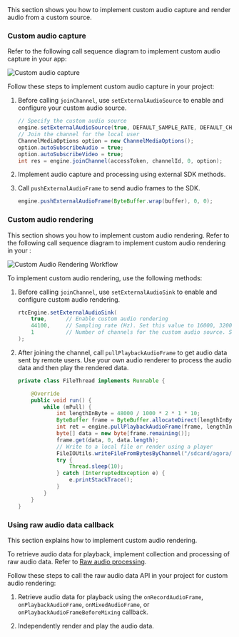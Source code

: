 <PlatformWrapper platform="android">
This section shows you how to implement custom audio capture and render audio from a custom source.

### Custom audio capture

Refer to the following call sequence diagram to implement custom audio capture in your app:

![Custom audio capture](/images/video-sdk/custom-audio-capture.svg)

Follow these steps to implement custom audio capture in your project:

1. Before calling `joinChannel`, use `setExternalAudioSource` to enable and configure your custom audio source.

    ```java
    // Specify the custom audio source
    engine.setExternalAudioSource(true, DEFAULT_SAMPLE_RATE, DEFAULT_CHANNEL_COUNT, 1, true, true);
    // Join the channel for the local user
    ChannelMediaOptions option = new ChannelMediaOptions();
    option.autoSubscribeAudio = true;
    option.autoSubscribeVideo = true;
    int res = engine.joinChannel(accessToken, channelId, 0, option);
    ```

2. Implement audio capture and processing using external SDK methods.

3. Call `pushExternalAudioFrame` to send audio frames to the SDK.

    ```java
    engine.pushExternalAudioFrame(ByteBuffer.wrap(buffer), 0, 0);
    ```

### Custom audio rendering

This section shows you how to implement custom audio rendering. Refer to the following call sequence diagram to implement custom audio rendering in your <Vpl k="CLIENT" />:

![Custom Audio Rendering Workflow](/images/video-sdk/custom-audio-render.svg)

To implement custom audio rendering, use the following methods:

1. Before calling `joinChannel`, use `setExternalAudioSink` to enable and configure custom audio rendering.

    ```java
    rtcEngine.setExternalAudioSink(
        true,      // Enable custom audio rendering
        44100,     // Sampling rate (Hz). Set this value to 16000, 32000, 441000, or 48000
        1          // Number of channels for the custom audio source. Set this value to 1 or 2
    );
    ```

2. After joining the channel, call `pullPlaybackAudioFrame` to get audio data sent by remote users. Use your own audio renderer to process the audio data and then play the rendered data.

    ```java
    private class FileThread implements Runnable {

        @Override
        public void run() {
            while (mPull) {
                int lengthInByte = 48000 / 1000 * 2 * 1 * 10;
                ByteBuffer frame = ByteBuffer.allocateDirect(lengthInByte);
                int ret = engine.pullPlaybackAudioFrame(frame, lengthInByte);
                byte[] data = new byte[frame.remaining()];
                frame.get(data, 0, data.length);
                // Write to a local file or render using a player
                FileIOUtils.writeFileFromBytesByChannel("/sdcard/agora/pull_48k.pcm", data, true, true);
                try {
                    Thread.sleep(10);
                } catch (InterruptedException e) {
                    e.printStackTrace();
                }
            }
        }
    }
    ```

### Using raw audio data callback

This section explains how to implement custom audio rendering.

To retrieve audio data for playback, implement collection and processing of raw audio data. Refer to [Raw audio processing](./advanced-features/stream-raw-audio).

Follow these steps to call the raw audio data API in your project for custom audio rendering:

1. Retrieve audio data for playback using the `onRecordAudioFrame`, `onPlaybackAudioFrame`, `onMixedAudioFrame`, or `onPlaybackAudioFrameBeforeMixing` callback.

2. Independently render and play the audio data.

</PlatformWrapper>
